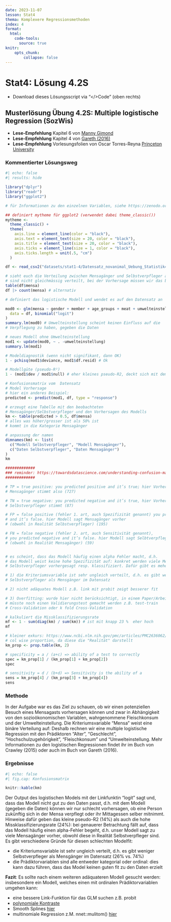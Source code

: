 ```yaml
---
date: 2023-11-07
lesson: Stat4
thema: Komplexere Regressionsmethoden
index: 4
format:
  html:
    code-tools:
      source: true
knitr:
    opts_chunk:
        collapse: false
---
```


# Stat4: Lösung 4.2S

- Download dieses Lösungsscript via "\</\>Code" (oben rechts)

## Musterlösung Übung 4.2S: Multiple logistische Regression (SozWis)

- **Lese-Empfehlung** Kapitel 6 von [Manny Gimond]( https://mgimond.github.io/Stats-in-R/Logistic.html)
- **Lese-Empfehlung** Kapitel 4 von [Gareth (2016)](http://faculty.marshall.usc.edu/gareth-james/ISL/ISLR%20Seventh%20Printing.pdf)
- **Lese-Empfehlung** Vorlesungsfolien von Oscar Torres-Reyna [Princeton University](https://www.princeton.edu/~otorres/LogitR101.pdf)

### Kommentierter Lösungsweg
```r
#| echo: false
#| results: hide

library("dplyr")
library("readr")
library("ggplot2")

# für Informationen zu den einzelnen Variablen, siehe https://zenodo.org/record/3554884/files/2020_ZHAW_vonRickenbach_Variablen_cleaned_recoded_survey_dataset_anonym_NOVANIMAL.pdf?download=1

## definiert mytheme für ggplot2 (verwendet dabei theme_classic())
mytheme <-
  theme_classic() +
  theme(
    axis.line = element_line(color = "black"),
    axis.text = element_text(size = 20, color = "black"),
    axis.title = element_text(size = 20, color = "black"),
    axis.ticks = element_line(size = 1, color = "black"),
    axis.ticks.length = unit(.5, "cm")
  )
```

```r
df <- read_csv2("datasets/stat1-4/Datensatz_novanimal_Uebung_Statistik4.2.csv")

# sieht euch die Verteilung zwischen Mensagänger und Selbstverpfleger an
# sind nicht gleichmässig verteilt, bei der Vorhersage müssen wir das berücksichtigen
table(df$mensa)
df |> count(mensa) # alternativ

# definiert das logistische Modell und wendet es auf den Datensatz an

mod0 <- glm(mensa ~ gender + member + age_groups + meat + umwelteinstellung,
  data = df, binomial("logit")
)
summary.lm(mod0) # Umwelteinstellung scheint keinen Einfluss auf die
# Verpflegung zu haben, gegeben die Daten

# neues Modell ohne Umwelteinstellung
mod1 <- update(mod0, ~ . -umwelteinstellung)
summary.lm(mod1)

# Modeldiagnostik (wenn nicht signifikant, dann OK)
1 - pchisq(mod1$deviance, mod1$df.resid) # Ok

# Modellgüte (pseudo-R²)
1 - (mod1$dev / mod1$null) # eher kleines pseudo-R2, deckt sich mit dem R-Squared aus dem obigen output summary.lm()

# Konfusionsmatrix vom  Datensatz
# Model Vorhersage
# hier ein anderes Beispiel:
predicted <- predict(mod1, df, type = "response")

# erzeugt eine Tabelle mit den beobachteten
# Mensagänger/Selbstverpfleger und den Vorhersagen des Modells
km <- table(predicted > 0.5, df$mensa)
# alles was höher/grosser ist als 50% ist
# kommt in die Kategorie Mensagänger

# anpassung der namen
dimnames(km) <- list(
  c("Modell Selbstverpfleger", "Modell Mensagänger"),
  c("Daten Selbstverpfleger", "Daten Mensagänger")
)
km

#############
### reminder: https://towardsdatascience.com/understanding-confusion-matrix-a9ad42dcfd62
#############

# TP = true positive: you predicted positive and it’s true; hier Vorhersage
# Mensagänger stimmt also (727)

# TN = true negative: you predicted negative and it’s true, hier Vorhersage der
# Selbstverpfleger stimmt (87)

# FP = false positive (fehler 1. art, auch Spezifizität genannt) you predicted
# and it’s false. hier Modell sagt Mensagänger vorher
# (obwohl in Realität Selbstverpfleger) (195)

# FN = false negative (fehler 2. art, auch Sensitivität genannt),
# you predicted negative and it’s false. hier Modell sagt Selbtverpfleger vorher
# (obwohl in Realität Mensagänger) (59)


# es scheint, dass das Modell häufig einen alpha Fehler macht, d.h.
# das Modell weist keine hohe Spezifizität auf: konkret werden viele Mensagänger als
# Selbstverpfleger vorhergesagt resp. klassifiziert. Dafür gibt es mehere Gründe:

# 1) die Kriteriumsvariable ist sehr ungleich verteilt, d.h. es gibt weniger
# Selbstverpfleger als Mensgänger im Datensatz

# 2) nicht adäquates Modell z.B. link mit probit zeigt besserer fit

# 3) Overfitting: wurde hier nicht berücksichtigt, in einem Paper/Arbeit
# müsste noch einen Validierungstest gemacht werden z.B. test-train
# Cross-Validation oder k fold Cross-Validation

# kalkuliert die Missklassifizierungsrate
mf <- 1 - sum(diag(km) / sum(km)) # ist mit knapp 23 %  eher hoch
mf

# kleiner exkurs: https://www.ncbi.nlm.nih.gov/pmc/articles/PMC2636062/
# col wise proportion, da diese die "Realität" darstellt
km_prop <- prop.table(km, 2)

# specificity = a / (a+c) => ability of a test to correctly
spec = km_prop[1] / (km_prop[1] + km_prop[2])
spec

# sensitivity = d / (b+d) => Sensitivity is the ability of a
sens = km_prop[4] / (km_prop[3] + km_prop[4])
sens
```

### Methode

In der Aufgabe war es das Ziel zu schauen, ob wir einen potenziellen Besuch eines Mensagasts vorhersagen können und zwar in Abhängigkeit von den sozioökonomischen Variablen, wahrgenommene Fleischkonsum und der Umwelteinstellung. Die Kriteriumsvariable "Mensa" weist eine binäre Verteilung auf: Deshalb rechnen wir eine multiple logistische Regression mit den Prädiktoren “Alter”, “Geschlecht”, “Hochschulzugehörigkeit”, "Fleischkonsum" und "Umwelteinstellung. Mehr Informationen zu den logistischen Regressionen findet ihr im Buch von Crawley (2015) oder auch im Buch von Gareth (2016).

### Ergebnisse
```r
#| echo: false
#| fig.cap: Konfusionsmatrix

knitr::kable(km)
```

Der Output des logistischen Models mit der Linkfunktin "logit" sagt und, dass das Modell nicht gut zu den Daten passt, d.h. mit dem Modell (gegeben die Daten) können wir nur schlecht vorhersagen, ob eine Person zukünftig sich in der Mensa verpflegt oder ihr Mittagessen selber mitnimmt. Hinweise dafür geben das kleine pseudo-R2 (14%) als auch die hohe Missklassifizierungsrate (24%): bei genauerer Betrachtung fällt auf, dass das Modell häufig einen alpha-Fehler begeht, d.h. unser Modell sagt zu viele Mensagänger vorher, obwohl diese in Realität Selbstverpfleger sind. 
Es gibt verschiedene Gründe für diesen schlechten Modelfit:

* die Kriteriumsvariable ist sehr ungleich verteilt, d.h. es gibt weniger Selbstverpfleger als Mensgänger im Datensatz (26% vs. 74%)
* die Prädiktorvariablen sind alle entweder kategorial oder ordinal: dies kann dazu führen, dass das Model keinen guten fit zu den Daten erzielt 

**Fazit**: Es sollte nach einem weiteren adäquateren Modell gesucht werden: insbesondere ein Modell, welches einen mit ordinalen Prädiktorvariablen umgehen kann: 

- eine bessere Link-Funktion für das GLM suchen z.B. probit 
- [polynomiale Kontraste](https://stats.stackexchange.com/questions/195246/how-to-handle-ordinal-categorical-variable-as-independent-variable)
- Smooth Splines [hier](https://www.frontiersin.org/articles/10.3389/fams.2017.00015/full)
- multinomiale Regression z.M. nnet::mulitom() [hier](https://stats.idre.ucla.edu/r/dae/multinomial-logistic-regression/) 
